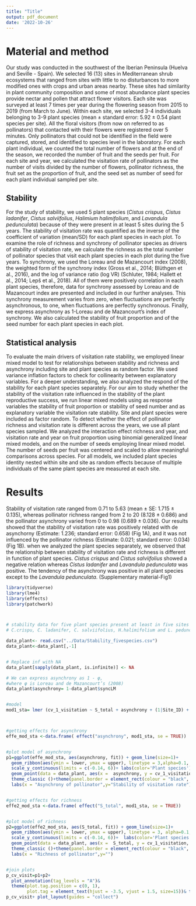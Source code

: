 ```yaml
---
title: "Title"
output: pdf_document
date: '2022-10-26'
---
```


# Material and method

Our study was conducted in the southwest of the Iberian Peninsula (Huelva and Seville - Spain). We selected 16 (13) sites in Mediterranean shrub ecosystems that ranged from sites with little to no disturbances to more modified ones with crops and urban areas nearby. These sites had similarity in plant community composition and some of most abundance plant species provide nectar and pollen that attract flower visitors. Each site was surveyed at least 7 times per year during the flowering season from 2015 to 2019 (from March to June). Within each site, we selected 3-4 individuals belonging to 3-9 plant species (mean  ± standard error: 5.92  ± 0.54 plant species per site). All the floral visitors (from now on referred to as pollinators) that contacted with their flowers  were registered over 5 minutes. Only pollinators that could not be identified in the field were captured, stored, and identified to species level in the laboratory. For each plant individual, we counted the total number of flowers and at the end of the season, we recorded the number of fruit and the seeds per fruit.
For each site and year, we calculated the visitation rate of pollinators as the number of visits divided by the number of flowers, pollinator richness, the fruit set as the proportion of fruit, and the seed set as number of seed for each plant individual sampled per site.

## Stability
For the study of stability, we used 5 plant species (*Cistus crispus*, *Cistus ladanifer*, *Cistus salviifolius*, *Halimium halimifolium*, and *Lavandula pedunculata*) because of they were present in at least 5 sites during the 5 years. The stability of visitation rate was quantified as the inverse of the coefficient of variation (mean/SD) for each plant species in each plot. To examine the role of richness and synchrony of pollinator species as drivers of stability of visitation rate, we calculate the richness as the total number of pollinator species that visit each plant species in each plot during the five years. To synchrony, we used the Loreau and de Mazancourt index (2008), the weighted form of the synchrony index (Gross et al., 2014; Blüthgen et al., 2016), and the log of variance ratio (log VR) (Schluter, 1984; Hallett et al., 2014; Lepš et al., 2018). All of them were positively correlation in each plant species, therefore, data for synchrony assessed by Loreau and de Mazancourt index are presented and included in our further analyses. This synchrony measurement varies from zero, when fluctuations are perfectly asynchronous, to one, when fluctuations are perfectly synchronous. Finally, we express asynchrony as 1-Loreau and de Mazancourt’s index of synchrony.
We also calculated the stability of fruit proportion and of the seed number for each plant species in each plot.

## Statistical analysis
To evaluate the main drivers of visitation rate stability, we employed linear mixed model to test for relationships between stability and richness and asynchrony including site and plant species as random factor. We used variance inflation factors to check for collinearity between explanatory variables. For a deeper understanding, we also analyzed the respond of the stability for each plant species separately.
For our aim to study whether the stability of the visitation rate influenced in the stability of the plant reproductive success, we run  linear mixed models using as response variables the stability of fruit proportion or stability of seed number and as explanatory variable the visitation rate stability. Site and plant species were included as factor random.
To detect whether the effect of pollinator richness and visitation rate  is different across the years, we use all plant species sampled. We analyzed the interaction effect richness and year, and visitation rate and year on fruit proportion using  binomial generalized linear mixed models, and on the number of seeds employing linear mixed model. The number of seeds per fruit was centered and scaled to allow meaningful comparisons across species. For all models, we included plant species identity nested within site and site as random effects because of multiple individuals of the same plant species are measured at each site.


# Results

Stability of visitation rate ranged from 0.71 to 5.63 (mean ± SE: 1.715 ± 0.135), whereas pollinator richness ranged from 2 to 20 (8.128 ± 0.686) and the pollinator asynchrony varied from 0 to 0.98 (0.689 ± 0.036).
Our results showed that the stability of visitation rate was positively related with de asynchorny (Estimate: 1.236; standard error: 0.658) (Fig 1A), and it was not influenced by the pollinator richness (Estimate: 0.021; standard error: 0.034) (Fig 1B).
when we analyzed the plant species separately, we observed that the relationship between stability of visitation rate and richness is different in function of plant species. *Cistus crispus* and *Cistus salviifolius* showed a negative relation whereas *Cistus ladanifer* and *Lavandula pedunculata* was positive. The tendency of the asynchrony was positive in all plant species except to the *Lavandula pedunculata*. (Supplementary material-Fig1)


```r

library(tidyverse)
library(lme4)
library(effects)
library(patchwork)



# stability data for five plant species present at least in five sites
# C.crispu, C. ladanifer, C. salviifolius, H.halimifolium and L. pedunculata

data_plant<- read.csv("../Data/Stability_fivespecies.csv")
data_plant<-data_plant[,-1]


# Replace inf with NA
data_plant[sapply(data_plant, is.infinite)] <- NA

# We can express asynchrony as 1 - φ, 
#where φ is Loreau and de Mazancourt’s (2008)
data_plant$asynchrony= 1-data_plant$syncLM


#model 
mod1_sta= lmer (cv_1_visitation ~ S_total + asynchrony + (1|Site_ID) + (1|Plant_gen_sp), data = data_plant)



#getting effects for asynchrony
effe_mod_sta <-data.frame( effect("asynchrony", mod1_sta, se = TRUE))


#plot model of asynchrony
p1=ggplot(effe_mod_sta, aes(asynchrony, fit)) + geom_line(size=1)+
  geom_ribbon(aes(ymin = lower, ymax = upper), linetype = 3,alpha=0.1, colour = "black")+
  scale_y_continuous(limits = c(-0.14, 6))+ labs(color='Plant species')+
  geom_point(data = data_plant, aes(x =  asynchrony, y = cv_1_visitation, color=Plant_gen_sp), size=3)+
  theme_classic ()+theme(panel.border = element_rect(colour = "black", fill=NA))+
  labs(x = "Asynchrony of pollinator",y="Stability of visitation rate")


#getting effects for richness
effe2_mod_sta <-data.frame( effect("S_total", mod1_sta, se = TRUE))


#plot model of richness
p2=ggplot(effe2_mod_sta, aes(S_total, fit)) + geom_line(size=1)+
  geom_ribbon(aes(ymin = lower, ymax = upper), linetype = 3, alpha=0.1, colour = "black")+
  scale_y_continuous(limits = c(-0.14, 6))+  labs(color='Plant species')+
  geom_point(data = data_plant, aes(x =  S_total, y = cv_1_visitation, color=Plant_gen_sp), size=3)+
  theme_classic ()+theme(panel.border = element_rect(colour = "black", fill=NA))+
  labs(x = "Richness of pollinator",y="")


#join plots
p_cv_visit=p1+p2+ 
  plot_annotation(tag_levels = "A")& 
  theme(plot.tag.position = c(0, 1),
        plot.tag = element_text(hjust = -3.5, vjust = 1.5, size=15))& theme(legend.position = "bottom",legend.background = element_blank(),legend.box.background = element_rect(colour = "black"))
p_cv_visit+ plot_layout(guides = "collect")

```

